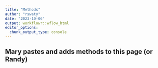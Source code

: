 ```yaml
---
title: "Methods"
author: "rswaty"
date: "2023-10-06"
output: workflowr::wflow_html
editor_options:
  chunk_output_type: console
---
```


## Mary pastes and adds methods to this page (or Randy)

```r

```

